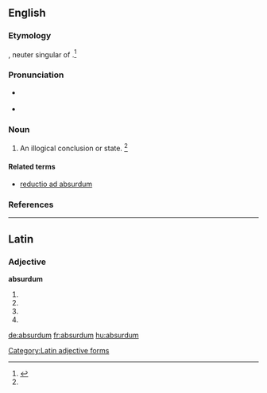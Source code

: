 ==English==

===Etymology===
{{borrowing|la|absurdum}}, neuter singular of {{etyl|la}} {{term|absurdus||discordant, harsh|lang=la}}.<ref name=SOED>{{reference-book | last =| first = | authorlink =  | coauthors =  | editor =Brown, Lesley  | others =  | title = The Shorter Oxford English Dictionary | origdate =  | origyear = 1933| origmonth =  | url =  | format =  | accessdate =  | accessyear =  | accessmonth =  | edition = 5th | date =  | year =2003| month =  | publisher =Oxford University Press  | location =Oxford, UK | language =  | id =  | doi = | isbn =978-0-19-860575-7 | lccn = | ol = | pages =10| chapter =  | chapterurl =  | quote =}}</ref>

===Pronunciation===
* {{a|RP}} {{IPA|/əbˈsɝːd.m̩/}}
* {{a|RP}} {{IPA|/æbˈsɝd.m̩/|/əbˈsɝd.m̩/}}

===Noun===
{{en-noun|pl=absurda}}

# An illogical conclusion or state. {{defdate|First attested in the mid 19<sup>th</sup> century.}}<ref name=SOED/>

====Related terms====
* [[reductio ad absurdum]]

===References===
<references/>
----

==Latin==

===Adjective===
'''absurdum'''

# {{inflection of|absurdus|absurdus|nom|n|s}}
# {{inflection of|absurdus|absurdus|acc|m|s}}
# {{inflection of|absurdus|absurdus|acc|n|s}}
# {{inflection of|absurdus|absurdus|voc|n|s}}

[[Category:Latin adjective forms]]

[[de:absurdum]]
[[fr:absurdum]]
[[hu:absurdum]]